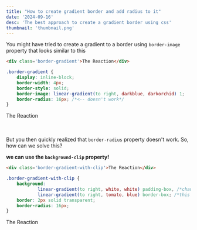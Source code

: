 ```yaml
---
title: "How to create gradient border and add radius to it"
date: '2024-09-16'
desc: 'The best approach to create a gradient border using css'
thumbnail: 'thumbnail.png'
---
```


You might have tried to create a gradient to a border using `border-image` property that looks similar to this

```html
<div class='border-gradient'>The Reaction</div>
```

```css
.border-gradient {
    display: inline-block;
    border-width: 4px;
    border-style: solid;
    border-image: linear-gradient(to right, darkblue, darkorchid) 1;
    border-radius: 16px; /*<-- doesn't work*/
}
```

<div style={{ border:'5px solid', borderImage: 'linear-gradient(to right, darkblue, darkorchid) 1', width: '300px', margin: 'auto' }}>
  <div style={{display: 'flex', justifyContent: 'center', alignItems: 'center'}}>
    The Reaction
  </div>
</div>
<br/>
<br/>

But you then quickly realized that `border-radius` property doesn't work.
So, how can we solve this?

**we can use the `background-clip` property!**

```html
<div class='border-gradient-with-clip'>The Reaction</div>
```

```css
.border-gradient-with-clip {
    background:
            linear-gradient(to right, white, white) padding-box, /*change the color 'white' to your need*/
            linear-gradient(to right, tomato, blue) border-box; /*this is the border gradient*/
    border: 2px solid transparent;
    border-radius: 16px;
}
```

<div style={{ border:'5px solid transparent', background: 'linear-gradient(to right, white, white) padding-box,linear-gradient(to right,tomato,blue) border-box', borderRadius:'16px',  width: '300px', margin: 'auto'  }}>
  <div style={{display: 'flex', justifyContent: 'center', alignItems: 'center'}}>
    The Reaction
  </div>
</div>
